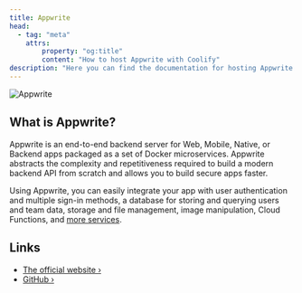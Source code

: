 ```yaml
---
title: Appwrite
head:
  - tag: "meta"
    attrs:
        property: "og:title"
        content: "How to host Appwrite with Coolify"
description: "Here you can find the documentation for hosting Appwrite with Coolify."
---
```



<Badge text="One-click setup." variant="note" size="large" />

![Appwrite](https://raw.githubusercontent.com/appwrite/appwrite/main/public/images/banner.png)

## What is Appwrite?

Appwrite is an end-to-end backend server for Web, Mobile, Native, or Backend apps packaged as a set of Docker microservices. Appwrite abstracts the complexity and repetitiveness required to build a modern backend API from scratch and allows you to build secure apps faster.

Using Appwrite, you can easily integrate your app with user authentication and multiple sign-in methods, a database for storing and querying users and team data, storage and
file management, image manipulation, Cloud Functions, and [more services](https://appwrite.io/docs?utm_source=coolify.io).

## Links

- [The official website ›](https://appwrite.io?utm_source=coolify.io)
- [GitHub ›](https://github.com/appwrite/appwrite?utm_source=coolify.io)

